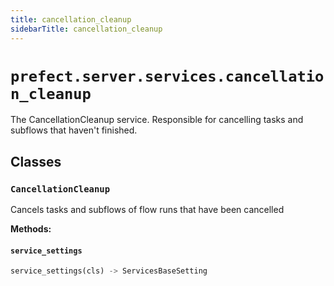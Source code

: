 ```yaml
---
title: cancellation_cleanup
sidebarTitle: cancellation_cleanup
---
```


# `prefect.server.services.cancellation_cleanup`



The CancellationCleanup service. Responsible for cancelling tasks and subflows that haven't finished.


## Classes

### `CancellationCleanup`


Cancels tasks and subflows of flow runs that have been cancelled


**Methods:**

#### `service_settings`

```python
service_settings(cls) -> ServicesBaseSetting
```
